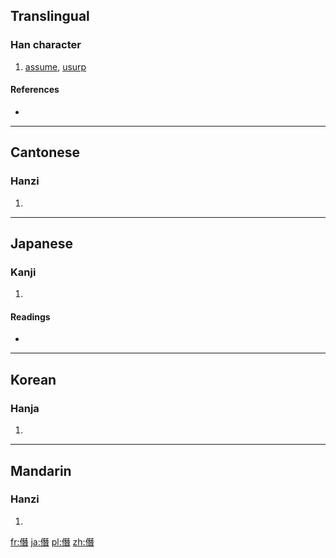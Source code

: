 {{also|僣}}
==Translingual==

===Han character===
{{Han char|rn=9|rad=人|as=12|sn=14|four=2526<sub>1</sub>|canj=人一山日 (OMUA)}}

# [[assume]], [[usurp]]

====References====
* {{Han ref|kx=0117.260|dkj=01128|dj=0249.100|hdz=10218.050|uh=50ED|ud=20717|bh=B9B0|bd=47536}}

----

==Cantonese==

===Hanzi===
{{yue-hanzi|jyut=|y=chim3, jim3}}

# {{defn|Cantonese|sort=人12}}

----

==Japanese==

===Kanji===
{{ja-kanji|grade=|rs=人12}}

# {{defn|Japanese|sort=人12}}

====Readings====
* {{ja-readings|on=[[せん]] (sen), [[しん]] (shin)|kun=[[おごる]] (ogoru)}}

----

==Korean==

===Hanja===
{{ko-hanja|hangeul=[[참]]|rv=cham|mr=ch'am}}

# {{defn|Korean|sort=人12}}

----

==Mandarin==

===Hanzi===
{{cmn-hanzi|pin=[[jiàn]] ([[jian4]]), [[zhuàng]] ([[zhuang4]])|wg=chien<sup>4</sup>, chuang<sup>4</sup>}}

# {{defn|Mandarin|sort=人12}}

[[fr:僭]]
[[ja:僭]]
[[pl:僭]]
[[zh:僭]]